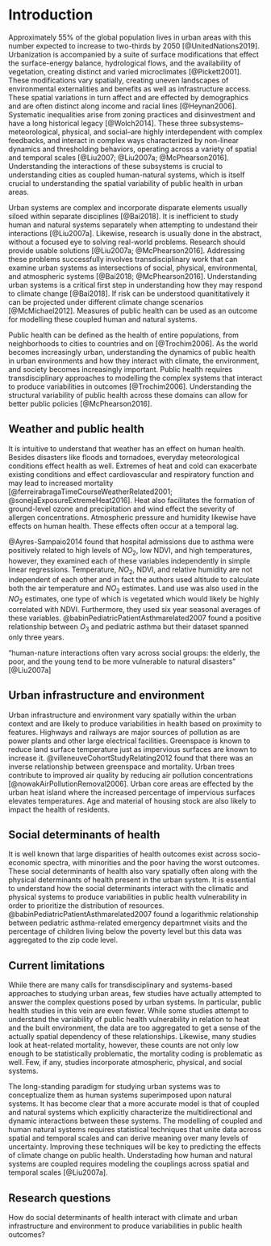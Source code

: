 # Introduction {#intro}

Approximately 55\% of the global population lives in urban areas with this number expected to increase to two-thirds by 2050 [@UnitedNations2019]. Urbanization is accompanied by a suite of surface modifications that effect the surface-energy balance, hydrological flows, and the availability of vegetation, creating distinct and varied microclimates [@Pickett2001]. These modifications vary spatially, creating uneven landscapes of environmental externalities and benefits as well as infrastructure access. These spatial variations in turn affect and are effected by demographics and are often distinct along income and racial lines [@Heynan2006]. Systematic inequalities arise from zoning practices and disinvestment and have a long historical legacy [@Wolch2014]. These three subsystems–meteorological, physical, and social–are highly interdependent with complex feedbacks, and interact in complex ways characterized by non-linear dynamics and thresholding behaviors, operating across a variety of spatial and temporal scales [@Liu2007; @Liu2007a; @McPhearson2016]. Understanding the interactions of these subsystems is crucial to understanding cities as coupled human-natural systems, which is itself crucial to understanding the spatial variability of public health in urban areas.

Urban systems are complex and incorporate disparate elements usually siloed within separate disciplines [@Bai2018]. It is inefficient to study human and natural systems separately when attempting to undestand their interactions [@Liu2007a]. Likewise, research is usually done in the abstract, without a focused eye to solving real-world problems. Research should provide usable solutions [@Liu2007a; @McPhearson2016]. Addressing these problems successfully involves transdisciplinary work that can examine urban systems as intersections of social, physical, environmental, and atmospheric systems [@Bai2018; @McPhearson2016]. Understanding urban systems is a critical first step in understanding how they may respond to climate change [@Bai2018]. If risk can be understood quanititatively it can be projected under different climate change scenarios [@McMichael2012]. Measures of public health can be used as an outcome for modelling these coupled human and natural systems.

Public health can be defined as the health of entire populations, from neighborhoods to cities to countries and on [@Trochim2006]. As the world becomes increasingly urban, understanding the dynamics of public health in urban environments and how they interact with climate, the environment, and society becomes increasingly important. Public health requires transdisciplinary approaches to modelling the complex systems that interact to produce variabilities in outcomes [@Trochim2006]. Understanding the structural variability of public health across these domains can allow for better public policies [@McPhearson2016].

## Weather and public health {#weather-pubhealth}

It is intuitive to understand that weather has an effect on human health. Besides disasters like floods and tornadoes, everyday meteorological conditions effect health as well. Extremes of heat and cold can exacerbate existing conditions and effect cardiovascular and respiratory function and may lead to increased mortality [@ferreirabragaTimeCourseWeatherRelated2001; @sonejaExposureExtremeHeat2016]. Heat also facilitates the formation of ground-level ozone and precipitation and wind effect the severity of allergen concentrations. Atmospheric pressure and humidity likewise have effects on human health. These effects often occur at a temporal lag.

@Ayres-Sampaio2014 found that hospital admissions due to asthma were positively related to high levels of $NO_2$, low NDVI, and high temperatures, however, they examined each of these variables independently in simple linear regressions. Temperature, $NO_2$, NDVI, and relative humidity are not independent of each other and in fact the authors used altitude to calculate both the air temperature and $NO_2$ estimates. Land use was also used in the $NO_2$ estimates, one type of which is vegetated which would likely be highly correlated with NDVI. Furthermore, they used six year seasonal averages of these variables.  @babinPediatricPatientAsthmarelated2007 found a positive relationship between $O_3$ and pediatric asthma but their dataset spanned only three years.

"human-nature interactions often vary across social groups: the elderly, the poor, and the young tend to be more vulnerable to natural disasters" [@Liu2007a]

## Urban infrastructure and environment {#urbenv-pubhealth}

Urban infrastructure and environment vary spatially within the urban context and are likely to produce variabilities in health based on proximity to features. Highways and railways are major sources of pollution as are power plants and other large electrical facilities. Greenspace is known to reduce land surface temperature just as impervious surfaces are known to increase it. @villeneuveCohortStudyRelating2012 found that there was an inverse relationship between greenspace and mortality. Urban trees contribute to improved air quality by reducing air pollution concentrations [@nowakAirPollutionRemoval2006]. Urban core areas are effected by the urban heat island where the increased percentage of impervious surfaces elevates temperatures. Age and material of housing stock are also likely to impact the health of residents.

## Social determinants of health {#socdet}

It is well known that large disparities of health outcomes exist across socio-economic spectra, with minorities and the poor having the worst outcomes. These social determinants of health also vary spatially often along with the physical determinants of health present in the urban system. It is essential to understand how the social determinants interact with the climatic and physical systems to produce variabilities in public health vulnerability in order to prioritize the distribution of resources. @babinPediatricPatientAsthmarelated2007 found a logarithmic relationship between pediatric asthma-related emergency departmnet visits and the percentage of children living below the poverty level but this data was aggregated to the zip code level.

## Current limitations {#limits}

While there are many calls for transdisciplinary and systems-based approaches to studying urban areas, few studies have actually attempted to answer the complex questions posed by urban systems. In particular, public health studies in this vein are even fewer.
While some studies attempt to understand the variability of public health vulnerability in relation to heat and the built environment, the data are too aggregated to get a sense of the actually spatial dependency of these relationships. Likewise, many studies look at heat-related mortality, however, these counts are not only low enough to be statistically problematic, the mortality coding is problematic as well. Few, if any, studies incorporate atmospheric, physical, and social systems.

The long-standing paradigm for studying urban systems was to conceptualize them as human systems superimposed upon natural systems. It has become clear that a more accurate model is that of coupled and natural systems which explicitly characterize the multidirectional and dynamic interactions between these systems. The modelling of coupled and human natural systems requires statistical techniques that unite data across spatial and temporal scales and can derive meaning over many levels of uncertainty. Improving these techniques will be key to predicting the effects of climate change on public health. Understading how human and natural systems are coupled requires modeling the couplings across spatial and temporal scales [@Liu2007a].

## Research questions

How do social determinants of health interact with climate and urban infrastructure and environment to produce variabilities in public health outcomes?

